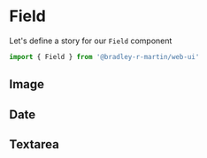 <!-- Status.stories.mdx -->



<Meta title='Components/Field' argTypes={{}} component={Field} />

# Field

Let's define a story for our `Field` component

```javascript
import { Field } from '@bradley-r-martin/web-ui'
```

## Image

<Canvas>
  <WebUIConfig>
    <Field type='image' />
  </WebUIConfig>
</Canvas>

## Date

<Canvas>
  <Field type='date' />
</Canvas>

## Textarea

<Canvas>
  <Field
    type='textarea'
    enhancers={{
      right: Dictation,
      bottom: Vocabulary,
    }}
  />
</Canvas>
